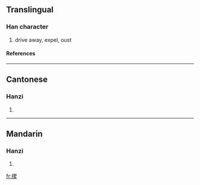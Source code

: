{{see|攆}}

==Translingual==
===Han character===
{{Han char|rn=64|rad=手|as=12|sn=15|four=|canj=手手人手 (QQOQ)}}
# drive away, expel, oust
====References====
{{Han ref|kx=0457.161|hdz=31952.120|uh=64B5|ud=25781}}

----
==Cantonese==
===Hanzi===
{{yue-hanzi|jyut=|y=lin5}}
# {{defn|Cantonese}}

----
==Mandarin==
===Hanzi===
{{cmn-hanzi|tra=攆|pin=[[niǎn]] ([[nian3]])|wg=nien<sup>3</sup>}}
# {{defn|Mandarin}}

[[fr:撵]]